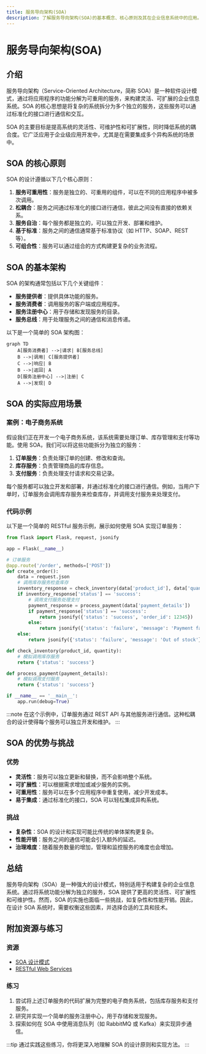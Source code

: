 ```yaml
---
title: 服务导向架构(SOA)
description: 了解服务导向架构(SOA)的基本概念、核心原则及其在企业信息系统中的应用。
---
```


# 服务导向架构(SOA)

## 介绍

服务导向架构（Service-Oriented Architecture，简称 SOA）是一种软件设计模式，通过将应用程序的功能分解为可重用的服务，来构建灵活、可扩展的企业信息系统。SOA 的核心思想是将复杂的系统拆分为多个独立的服务，这些服务可以通过标准化的接口进行通信和交互。

SOA 的主要目标是提高系统的灵活性、可维护性和可扩展性，同时降低系统的耦合度。它广泛应用于企业级应用开发中，尤其是在需要集成多个异构系统的场景中。

## SOA 的核心原则

SOA 的设计遵循以下几个核心原则：

1. **服务可重用性**：服务是独立的、可重用的组件，可以在不同的应用程序中被多次调用。
2. **松耦合**：服务之间通过标准化的接口进行通信，彼此之间没有直接的依赖关系。
3. **服务自治**：每个服务都是独立的，可以独立开发、部署和维护。
4. **基于标准**：服务之间的通信通常基于标准协议（如 HTTP、SOAP、REST 等）。
5. **可组合性**：服务可以通过组合的方式构建更复杂的业务流程。

## SOA 的基本架构

SOA 的架构通常包括以下几个关键组件：

- **服务提供者**：提供具体功能的服务。
- **服务消费者**：调用服务的客户端或应用程序。
- **服务注册中心**：用于存储和发现服务的目录。
- **服务总线**：用于处理服务之间的通信和消息传递。

以下是一个简单的 SOA 架构图：

```mermaid
graph TD
    A[服务消费者] -->|请求| B[服务总线]
    B -->|调用| C[服务提供者]
    C -->|响应| B
    B -->|返回| A
    D[服务注册中心] -->|注册| C
    A -->|发现| D
```

## SOA 的实际应用场景

### 案例：电子商务系统

假设我们正在开发一个电子商务系统，该系统需要处理订单、库存管理和支付等功能。使用 SOA，我们可以将这些功能拆分为独立的服务：

1. **订单服务**：负责处理订单的创建、修改和查询。
2. **库存服务**：负责管理商品的库存信息。
3. **支付服务**：负责处理支付请求和交易记录。

每个服务都可以独立开发和部署，并通过标准化的接口进行通信。例如，当用户下单时，订单服务会调用库存服务来检查库存，并调用支付服务来处理支付。

### 代码示例

以下是一个简单的 RESTful 服务示例，展示如何使用 SOA 实现订单服务：

```python
from flask import Flask, request, jsonify

app = Flask(__name__)

# 订单服务
@app.route('/order', methods=['POST'])
def create_order():
    data = request.json
    # 调用库存服务检查库存
    inventory_response = check_inventory(data['product_id'], data['quantity'])
    if inventory_response['status'] == 'success':
        # 调用支付服务处理支付
        payment_response = process_payment(data['payment_details'])
        if payment_response['status'] == 'success':
            return jsonify({'status': 'success', 'order_id': 12345})
        else:
            return jsonify({'status': 'failure', 'message': 'Payment failed'})
    else:
        return jsonify({'status': 'failure', 'message': 'Out of stock'})

def check_inventory(product_id, quantity):
    # 模拟调用库存服务
    return {'status': 'success'}

def process_payment(payment_details):
    # 模拟调用支付服务
    return {'status': 'success'}

if __name__ == '__main__':
    app.run(debug=True)
```

:::note
在这个示例中，订单服务通过 REST API 与其他服务进行通信。这种松耦合的设计使得每个服务可以独立开发和维护。
:::

## SOA 的优势与挑战

### 优势

- **灵活性**：服务可以独立更新和替换，而不会影响整个系统。
- **可扩展性**：可以根据需求增加或减少服务的实例。
- **可重用性**：服务可以在多个应用程序中重复使用，减少开发成本。
- **易于集成**：通过标准化的接口，SOA 可以轻松集成异构系统。

### 挑战

- **复杂性**：SOA 的设计和实现可能比传统的单体架构更复杂。
- **性能开销**：服务之间的通信可能会引入额外的延迟。
- **治理难度**：随着服务数量的增加，管理和监控服务的难度也会增加。

## 总结

服务导向架构（SOA）是一种强大的设计模式，特别适用于构建复杂的企业信息系统。通过将系统功能分解为独立的服务，SOA 提供了更高的灵活性、可扩展性和可维护性。然而，SOA 的实施也面临一些挑战，如复杂性和性能开销。因此，在设计 SOA 系统时，需要权衡这些因素，并选择合适的工具和技术。

## 附加资源与练习

### 资源

- [SOA 设计模式](https://www.oreilly.com/library/view/soa-design-patterns/9780133858587/)
- [RESTful Web Services](https://www.oreilly.com/library/view/restful-web-services/9780596529260/)

### 练习

1. 尝试将上述订单服务的代码扩展为完整的电子商务系统，包括库存服务和支付服务。
2. 研究并实现一个简单的服务注册中心，用于存储和发现服务。
3. 探索如何在 SOA 中使用消息队列（如 RabbitMQ 或 Kafka）来实现异步通信。

:::tip
通过实践这些练习，你将更深入地理解 SOA 的设计原则和实现方法。
:::